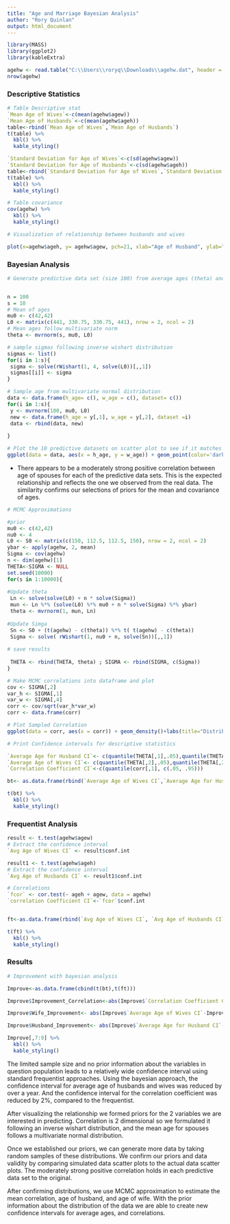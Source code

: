 ---
title: "Age and Marriage Bayesian Analysis"
author: "Rory Quinlan"
output: html_document
---

```{r, warning=F}
library(MASS)
library(ggplot2)
library(kableExtra)
```

```{r}
agehw <- read.table("C:\\Users\\roryq\\Downloads\\agehw.dat", header = T)
nrow(agehw)

```

### Descriptive Statistics
```{r}

# Table Descriptive stat
`Mean Age of Wives`<-c(mean(agehw$agew))
`Mean Age of Husbands`<-c(mean(agehw$ageh))
table<-rbind(`Mean Age of Wives`,`Mean Age of Husbands`)
t(table) %>%
  kbl() %>%
  kable_styling()
```

```{r}
`Standard Deviation for Age of Wives`<-c(sd(agehw$agew))
`Standard Deviation for Age of Husbands`<-c(sd(agehw$ageh))
table<-rbind(`Standard Deviation for Age of Wives`,`Standard Deviation for Age of Husbands`)
t(table) %>%
  kbl() %>%
  kable_styling()
```

```{r}
# Table covariance
cov(agehw) %>%
  kbl() %>%
  kable_styling()
```

```{r}
# Visualization of relationship between husbands and wives

plot(x=agehw$ageh, y= agehw$agew, pch=21, xlab="Age of Husband", ylab="Age of Wife", main="Relationship Between Age of Husbands and Wives (years)", col="black",bg="lightblue")
```


### Bayesian Analysis
```{r}
# Generate predictive data set (size 100) from average ages (theta) and cov matrix (sigma)


n = 100
s = 10
# Mean of ages
mu0 <- c(42,42)
L0 <- matrix(c(441, 330.75, 330.75, 441), nrow = 2, ncol = 2)
# Mean ages follow multivariate norm
theta <- mvrnorm(s, mu0, L0)

# sample sigmas following inverse wishart distribution
sigmas <- list()
for(i in 1:s){
 sigma <- solve(rWishart(1, 4, solve(L0))[,,1])
 sigmas[[i]] <- sigma
}

# Sample age from multivariate normal distribution
data <- data.frame(h_age= c(), w_age = c(), dataset= c())
for(i in 1:s){
 y <- mvrnorm(100, mu0, L0)
 new <- data.frame(h_age = y[,1], w_age = y[,2], dataset =i)
 data <- rbind(data, new)
 
}

```

```{r}
# Plot the 10 predictive datasets on scatter plot to see if it matches the trend of the original and confirm our selection of prior (inverse whishart for sigma and multivariate normal for theta)
ggplot(data = data, aes(x = h_age, y = w_age)) + geom_point(color='darkblue') + facet_wrap(~dataset)+ labs(x=" Age of Husband", y="Age of Wife", title="Age of Husband vs Wife for Predictive Data")
```
+ There appears to be a moderately strong positive correlation between age of spouses for each of the predictive data sets.  This is the expected relationship and reflects the one we observed from the real data.  The similarity confirms our selections of priors for the mean and covariance of ages.
```{r}
# MCMC Approximations

#prior
mu0 <- c(42,42)
nu0 <- 4
L0 <- S0 <- matrix(c(150, 112.5, 112.5, 150), nrow = 2, ncol = 2)
ybar <- apply(agehw, 2, mean)
Sigma <- cov(agehw)
n <- dim(agehw)[1]
THETA<-SIGMA <- NULL
set.seed(10000)
for(s in 1:10000){
 
#Update theta
 Ln <- solve(solve(L0) + n * solve(Sigma))
 mun <- Ln %*% (solve(L0) %*% mu0 + n * solve(Sigma) %*% ybar)
 theta <- mvrnorm(1, mun, Ln)
 
#Update Simga
 Sn <- S0 + (t(agehw) - c(theta)) %*% t( t(agehw) - c(theta))
 Sigma <- solve( rWishart(1, nu0 + n, solve(Sn))[,,1])
 
# save results
 
 THETA <- rbind(THETA, theta) ; SIGMA <- rbind(SIGMA, c(Sigma))
}

```

```{r}
# Make MCMC correlations into dataframe and plot
cov <- SIGMA[,2]
var_h <- SIGMA[,1]
var_w <- SIGMA[,4]
corr <- cov/sqrt(var_h*var_w)
corr <- data.frame(corr)

# Plot Sampled Correlation
ggplot(data = corr, aes(x = corr)) + geom_density()+labs(title="Distribution of Correlation Samples")


```

```{r}
# Print Confidence intervals for descriptive statistics

`Average Age for Husband CI`<- c(quantile(THETA[,1],.05),quantile(THETA[,1],.95))
`Average Age of Wives CI`<- c(quantile(THETA[,2],.05),quantile(THETA[,2],.95))
`Correlation Coefficient CI`<-c(quantile(corr[,1], c(.05, .95)))

bt<- as.data.frame(rbind(`Average Age of Wives CI`,`Average Age for Husband CI`,`Correlation Coefficient CI`))

t(bt) %>%
  kbl() %>%
  kable_styling()
```

### Frequentist Analysis

```{r}
result <- t.test(agehw$agew)
# Extract the confidence interval
`Avg Age of Wives CI` <- result$conf.int

result1 <- t.test(agehw$ageh)
# Extract the confidence interval
`Avg Age of Husbands CI` <- result1$conf.int

# Correlations
`fcor` <- cor.test(~ ageh + agew, data = agehw)
`correlation Coefficient CI`<-`fcor`$conf.int


ft<-as.data.frame(rbind(`Avg Age of Wives CI`, `Avg Age of Husbands CI`,`correlation Coefficient CI`))

t(ft) %>% 
  kbl() %>%
  kable_styling()
```

### Results
```{r}
# Improvement with bayesian analysis

Improve<-as.data.frame(cbind(t(bt),t(ft)))

Improve$Improvement_Correlation<-abs(Improve$`Correlation Coefficient CI`-Improve$`correlation Coefficient CI`)

Improve$Wife_Improvement<- abs(Improve$`Average Age of Wives CI`-Improve$`Avg Age of Wives CI`)

Improve$Husband_Improvement<- abs(Improve$`Average Age for Husband CI`-Improve$`Avg Age of Husbands CI`)

Improve[,7:9] %>% 
  kbl() %>% 
  kable_styling()

```

The limited sample size and no prior information about the variables in question population leads to a relatively wide confidence interval using standard frequentist approaches.  Using the bayesian approach, the confidence interval for average age of husbands and wives was reduced by over a year.  And the confidence interval for the correlation coefficient was reduced by 2%, compared to the frequentist.   

After visualizing the relationship we formed priors for the 2 variables we are interested in predicting.  Correlation is 2 dimensional so we formulated it following an inverse wishart distribution, and the mean age for spouses follows a multivariate normal distribution.

Once we established our priors, we can generate more data by taking random samples of these distributions.  We confirm our priors and data validity by comparing simulated data scatter plots to the actual data scatter plots.  The moderately strong positive correlation holds in each predictive data set to the original.

After confirming distributions, we use MCMC approximation to estimate the mean correlation, age of husband, and age of wife.  With the prior information about the distribution of the data we are able to create new confidence intervals for average ages, and correlations.
